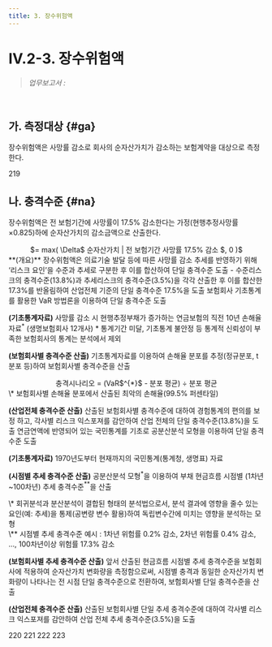 ```yaml
---
title: 3. 장수위험액
---
```

# IV.2-3. 장수위험액

> _업무보고서 :_ <OverlayDemo id ="AI724"/>
<br/>

## 가. 측정대상 {#ga}
장수위험액은 사망률 감소로 회사의 순자산가치가 감소하는 보험계약을 대상으로 측정한다.

<Cl>219</Cl>

## 나. 충격수준 {#na}
장수위험액은 전 보험기간에 사망률이 17.5% 감소한다는 가정(현행추정사망률×0.825)하에 순자산가치의 감소금액으로 산출한다.

<Math>
장수위험액
<center>
 $= max( \Delta$ 순자산가치 | 전 보험기간 사망률 17.5% 감소 $, 0 )$
</center>
</Math>

<Accordion multiple activeIndex={[]}>
<AccordionTab header="장수위험액의 충격수준 도출 근거">
**(개요)** 장수위험액은 의료기술 발달 등에 따른 사망률 감소 추세를 반영하기 위해 ‘리스크 요인’을 수준과 추세로 구분한 후 이를 합산하여 단일 충격수준 도출
- 수준리스크의 충격수준(13.8%)과 추세리스크의 충격수준(3.5%)을 각각 산출한 후 이를 합산한 17.3%를 반올림하여 산업전체 기준의 단일 충격수준 17.5%을 도출

<TabView>
    <TabPanel header="수준리스크" >
보험회사 기초통계를 활용한 VaR 방법론을 이용하여 단일 충격수준 도출

**(기초통계자료)** 사망률 감소 시 현행추정부채가 증가하는 연금보험의 직전 10년 손해율 자료$^{*}$ (생명보험회사 12개사)
<Cmt>
\* 통계기간 미달, 기초통계 불안정 등 통계적 신뢰성이 부족한 보험회사의 통계는 분석에서 제외
</Cmt>

**(보험회사별 충격수준 산출)** 기초통계자료를 이용하여 손해율 분포를 추정(정규분포, t분포 등)하여 보험회사별 충격수준을 산출
<center>
충격시나리오 = (VaR$^{*}$ - 분포 평균) ÷ 분포 평균
</center>

<Cmt>
\* 보험회사별 손해율 분포에서 산출된 최악의 손해율(99.5% 퍼센타일)
</Cmt>

**(산업전체 충격수준 산출)** 산출된 보험회사별 충격수준에 대하여 경험통계의 편의를 보정 하고, 각사별 리스크 익스포져를 감안하여 산업 전체의 단일 충격수준(13.8%)을 도출
    </TabPanel>
    <TabPanel header="추세리스크" >
연금연액에 반영되어 있는 국민통계를 기초로 공분산분석 모형을 이용하여 단일 충격수준 도출

**(기초통계자료)** 1970년도부터 현재까지의 국민통계(통계청, 생명표) 자료

**(시점별 추세 충격수준 산출)** 공분산분석 모형$^{*}$을 이용하여 부채 현금흐름 시점별 (1차년 ~100차년) 추세 충격수준$^{**}$을 산출

<Cmt>
\* 회귀분석과 분산분석이 결합된 형태의 분석법으로서, 분석 결과에 영향을 줄수 있는 요인(예: 추세)을 통제(공변량 변수 활용)하여 독립변수간에 미치는 영향을 분석하는 모형<br/>
\** 시점별 추세 충격수준 예시 : 1차년 위험률 0.2% 감소, 2차년 위험률 0.4% 감소, ..., 100차년이상 위험률 17.3% 감소
</Cmt>

**(보험회사별 추세 충격수준 산출)** 앞서 산출된 현금흐름 시점별 추세 충격수준을 보험회사에 적용하여 순자산가치 변화량을 측정함으로써, 시점별 충격과 동일한 순자산가치 변화량이 나타나는 전 시점 단일 충격수준으로 전환하여, 보험회사별 단일 충격수준을 산출

**(산업전체 충격수준 산출)** 산출된 보험회사별 단일 추세 충격수준에 대하여 각사별 리스크 익스포져를 감안하여 산업 전체 추세 충격수준(3.5%)을 도출
     </TabPanel>
</TabView>

</AccordionTab>
</Accordion>

<Cl>220</Cl>
<Cl>221</Cl>
<Cl>222</Cl>
<Cl>223</Cl>
